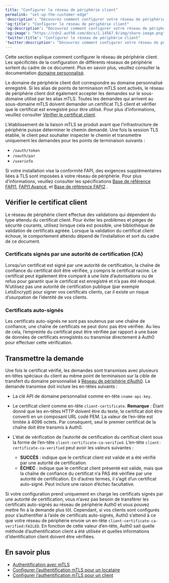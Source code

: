 ---
title: "Configurer le réseau de périphérie client"
permalink: "set-up-the-customer-edge"
'description': "Découvrez comment configurer votre réseau de périphérie client pour l’authentification mTLS."
'og:title': "Configurer le réseau de périphérie client"
'og:description': "Découvrez comment configurer votre réseau de périphérie client pour l’authentification mTLS."
'og:image': "https://cdn2.auth0.com/docs/1.14567.0/img/share-image.png"
'twitter:title': "Configurer le réseau de périphérie client"
'twitter:description': "Découvrez comment configurer votre réseau de périphérie client pour l’authentification mTLS."
---

Cette section explique comment configurer le réseau de périphérie client. Les spécificités de la configuration de différents réseaux de périphérie sortent du cadre de ce document. Plus en savoir plus, veuillez consulter la documentation [domaine personnalisé](/docs/fr-ca/customize/custom-domains).

Le domaine de périphérie client doit correspondre au domaine personnalisé enregistré. Si les alias de points de terminaison mTLS sont activés, le réseau de périphérie client doit également accepter les demandes sur le sous-domaine utilisé par les alias mTLS. Toutes les demandes qui arrivent au sous-domaine mTLS doivent demander un certificat TLS client et vérifier que le certificat est enregistré pour être utilisé. Pour plus d’informations, veuillez consulter [Vérifier le certificat client](#verify-the-client-certificate).

L’établissement de la liaison mTLS se produit avant que l’infrastructure de périphérie puisse déterminer le chemin demandé. Une fois la session TLS établie, le client peut souhaiter inspecter le chemin et transmettre uniquement les demandes pour les points de terminaison suivants :

* `/oauth/token`
* `/oauth/par`
* `/userinfo`

Si votre installation vise la conformité FAPI, des exigences supplémentaires liées à TLS sont imposées à votre réseau de périphérie. Pour plus d’informations, veuillez consulter les spécifications [Base de référence FAPI1](https://openid.net/specs/openid-financial-api-part-1-1_0.html#tls-and-dnssec-considerations), [FAPI1 Avancé](https://openid.net/specs/openid-financial-api-part-2-1_0.html#tls-considerations), et [Base de référence FAPI2](https://openid.net/specs/fapi-2_0-baseline.html#name-network-layer-protections) .

## Vérifier le certificat client

Le réseau de périphérie client effectue des validations qui dépendent du type attendu du certificat client. Pour éviter les problèmes et pièges de sécurité courants, utilisez lorsque cela est possible, une bibliothèque de validation de certificats agréée. Lorsque la validation du certificat client échoue, le comportement attendu dépend de l’installation et sort du cadre de ce document.

### Certificats signés par une autorité de certification (CA)

Lorsqu’un certificat est signé par une autorité de certification, la chaîne de confiance du certificat doit être vérifiée, y compris le certificat racine. Le certificat peut également être comparé à une liste d’autorisations ou de refus pour garantir que le certificat est enregistré et n’a pas été révoqué. N’utilisez pas une autorité de certification publique (par exemple LetsEncrypt) pour signer vos certificats clients, car il existe un risque d’usurpation de l’identité de vos clients.

### Certificats auto-signés

Les certificats auto-signés ne sont pas soutenus par une chaîne de confiance, une chaîne de certificats ne peut donc pas être vérifiée. Au lieu de cela, l’empreinte du certificat peut être vérifiée par rapport à une base de données de certificats enregistrés ou transmise directement à Auth0 pour effectuer cette vérification.

## Transmettre la demande

Une fois le certificat vérifié, les demandes sont transmises avec plusieurs en-têtes spéciaux du client au même point de terminaison sur la cible de transfert du domaine personnalisé à [Réseau de périphérie d’Auth0](https://auth0.com/docs/customize/custom-domains/self-managed-certificates). La demande transmise doit inclure les en-têtes suivants :

* La clé API de domaine personnalisé comme en-tête `cname-api-key`.
* Le certificat client comme en-tête `client-certificate`. **Remarque** : Étant donné que les en-têtes HTTP doivent être du texte, le certificat doit être converti en un composant URL codé PEM. La valeur de l’en-tête est limitée à 4096 octets. Par conséquent, seul le premier certificat de la chaîne doit être transmis à Auth0.
* L’état de vérification de l’autorité de certification du certificat client sous la forme de l’en-tête `client-certificate-ca-verified`. L’en-tête `client-certificate-ca-verified` peut avoir les valeurs suivantes :

  + **SUCCÈS** : indique que le certificat client est valide et a été vérifié par une autorité de certification.
  + **ÉCHEC** : indique que le certificat client présenté est valide, mais que la chaîne de confiance du certificat n’a PAS été vérifiée par une autorité de certification. En d’autres termes, il s’agit d’un certificat auto-signé. Peut inclure une raison d’échec facultative.

Si votre configuration prend uniquement en charge les certificats signés par une autorité de certification, vous n’avez pas besoin de transférer les certificats auto-signés au réseau de périphérie Auth0 et vous pouvez mettre fin à la demande plus tôt. Cependant, si vos clients sont configurés pour s’authentifier à l’aide de certificats auto-signés, Auth0 s’attend à ce que votre réseau de périphérie envoie un en-tête `client-certificate-ca-verified:FAILED`. En fonction de cette valeur d’en-tête, Auth0 sait quelle méthode d’authentification client a été utilisée et quelles informations d’identification client doivent être vérifiées.

## En savoir plus

* [Authentification avec mTLS](/docs/fr-ca/get-started/authentication-and-authorization-flow/authenticate-with-mtls)
* [Configurer l’authentification mTLS pour un locataire](/docs/fr-ca/get-started/applications/configure-mtls/configure-mtls-for-a-tenant)
* [Configurer l’authentification mTLS pour un client](/docs/fr-ca/get-started/applications/configure-mtls/configure-mtls-for-a-client)